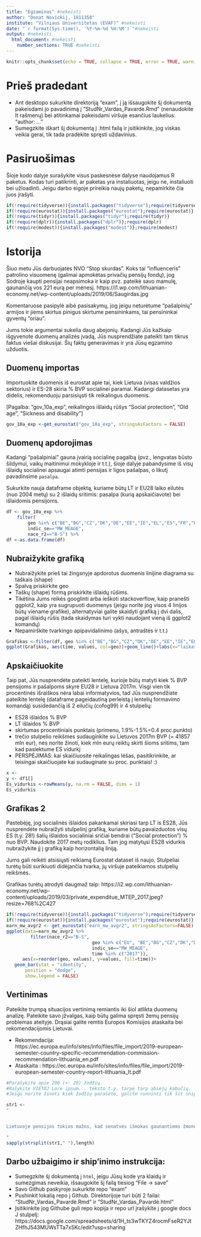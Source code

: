 ---
title: "Egzaminas" #nekeisti
author: "Donat Novickij, 1811358" 
institute: "Vilniaus Universitetas (EVAF)" #nekeisti 
date: "`r format(Sys.time(), '%Y-%m-%d %H:%M')`"#nekeisti
output: #nekeisti
  html_document: #nekeisti
    number_sections: TRUE #nekeisti
---

```{r setup, include=FALSE}
knitr::opts_chunk$set(echo = TRUE, collapse = TRUE, error = TRUE, warning = FALSE, message = FALSE)
```

# Prieš pradedant
* Ant desktopo sukurkite direktoriją "exam", į ją išsaugokite šį dokumentą pakeisdami jo pavadinimą į "StudNr_Vardas_Pavarde.Rmd" (nenaudokite lt rašmenų) bei atitinkamai pakeisdami viršuje esančius laukelius: "author: ..."
* Sumegzkite iškart šį dokumentą į .html failą ir įsitikinkite, jog viskas veikia gerai, tik tada pradėkite spręsti uždavinius.


# Pasiruošimas
Šioje kodo dalyje surašykite visus paskesnėse dalyse naudojamus R paketus. Kodas turi patikrinti, ar paketas yra instaliuotas, jeigu ne, instaliuoti bei užloadinti. Jeigu darbo eigoje prireikia naujų paketų, nepamirkite čia juos įrašyti.

```{r, echo=TRUE, message=FALSE}
if(!require(tidyverse)){install.packages("tidyverse");require(tidyverse)}
if(!require(eurostat)){install.packages("eurostat");require(eurostat)}
if(!require(tidyr)){install.packages("tidyr");require(tidyr)}
if(!require(dplr)){install.packages("dplr")};require(dplr)
if(!require(modest)){install.packages("modest")};require(modest)
```


# Istorija
Šiuo metu Jūs darbuojatės NVO "Stop skurdas". Koks tai "influenceris" patrolino visuomenę (galimai apmokėtas privačių pensijų fondų), jog Sodroje kaupti pensijai neapsimoka ir kaip pvz. pateikė savo mamulę, gaunančią vos 221 eurą per mėnesį. 
https://i1.wp.com/lithuanian-economy.net/wp-content/uploads/2019/06/Saugirdas.jpg


Komentaruose pasipylė aibė pasisakymų, jog jeigu neturėtume "pašalpinių" armijos ir jiems skirtus pinigus skirtume pensininkams, tai pensininkai gyventų "oriau".  

Jums tokie argumentai sukelia daug abejonių. Kadangi Jūs kažkaip išgyvenote  duomenų analizės įvadą, Jūs nusprendžiate pateikti tam tikrus faktus viešai diskusijai. Šių faktų generavimas ir yra Jūsų egzamino užduotis.


## Duomenų importas
Importuokite duomenis iš eurostat apie tai, kiek Lietuva (visas valdžios sektorius) ir ES-28 skiria % BVP socialinei paramai. Kadangi datasetas yra didelis, rekomenduoju parsisiųsti tik reikalingus duomenis. 

[Pagalba: "gov_10a_exp", reikalingos išlaidų rūšys "Social protection", "Old age", "Sickness and disability"]

```{r}
gov_10a_exp <-get_eurostat("gov_10a_exp", stringsAsFactors = FALSE)
```

## Duomenų apdorojimas
Kadangi "pašalpiniai" gauna įvairią socialinę pagalbą (pvz., lengvatas būsto šildymui, vaikų maitinimui mokykloje ir t.t.), šioje dalyje pabandysime iš visų išlaidų socialinei apsaugai atimti pensijas ir ligos pašalpas, o likutį pavadinsime `pasalpa`. 

Sukurkite nauja dataframe objektą, kuriame būtų LT ir EU28 laiko eilutės (nuo 2004 metų) su 2 išlaidų sritimis: pasalpa (kurią apskaičiavote) bei išlaidomis pensijoms.

```{r}
df <- gov_10a_exp %>% 
    filter(
        geo %in% c("BE","BG","CZ","DK","DE","EE","IE","EL","ES","FR","HR","IT","CY","LV","LU","HU","MT","NL","AT","PL","PT","RO","SI","SK","FI","SE","UK"),
        indic_se=="MW_MEAGE",
        nace_r2=="B-S") %>% 
df <-as.data.frame(df)
```

## Nubraižykite grafiką

* Nubraižykite prieš tai žingsnyje apdorotus duomenis linijine diagrama su taškais (shape) 
* Spalvą priskirkite geo
* Taškų (shape) formą priskirkite išlaidų rūšims. 
* Tikėtina Jums reikės googlinti arba ieškoti stackoverflow, kaip pranešti ggplot2, kaip yra sugrupuoti duomenys (jeigu norite jog visos 4 linijos būtų viename grafike), alternatyviai galite skaidyti grafiką į dvi dalis, pagal išlaidų rūšis (tada skaidymas turi vykti naudojant vieną iš ggplot2 komandų)
* Nepamirškite tvarkingo apipavidalinimo (ašys, antraštės ir t.t.)

```{r}
Grafikas <-filter(df, geo %in% c("BE","BG","CZ","DK","DE","EE","IE","EL","ES","FR","HR","IT","CY","LV","LU","HU","MT","NL","AT","PL","PT","RO","SI","SK","FI","SE","UK"))
ggplot(Grafikas, aes(time, values, col=geo))+geom_line()+labs(x="laikas", y="Pasalpa/Islaidos", title = "Pasalpu ir islaidu pensijoms santykis 2017 metais")+scale_x_date(date_labels = "%Y")
```



## Apskaičiuokite

Taip pat, Jūs nusprendėte pateikti lentelę, kurioje būtų matyti kiek % BVP pensijoms ir pašalpoms skyrė EU28 ir Lietuva 2017m.
Visgi vien tik procentinės išraiškos nėra labai informatyvios, tad Jūs nusprendžiate pateikite lentelę (dataframe pageidautiną perleistą į lentelių formavimo komandą) susidedančią iš 2 eilučių (cofog99) ir 4 stulpelių:

* ES28 išlaidos % BVP
* LT išlaidos % BVP
* skirtumas procentiniais punktais (primenu, 1.9%-1.5%=0.4 proc.punkto)
* trečio stulpelio reikšmes sudauginkite su Lietuvos 2017m BVP (= 41857 mln eur), nes norite žinoti, kiek mln eurų reiktų skirti šioms sritims, tam kad pasiektume ES vidurkį
* PERSPĖJIMAS: kai skaičiuosite reikalingas lėšas, pasitikrinkite, ar teisingai skaičiuojate  kai sudauginate su proc. punktais! :)

```{r}
x <-
y <- df1[]
Es_vidurkis <-rowMeans(y, na.rm = FALSE, dims = 1)
Es_vidurkis
```


## Grafikas 2 

Pastebėję, jog socialinės išlaidos pakankamai skiriasi tarp LT is ES28, Jūs nusprendėte nubraižyti stulpelinį grafiką, kuriame būtų pavaizduotos visų ES (t.y. 28!) šalių išlaidos socialiniai sričiai bendrai ("Social protection") % nuo BVP. Naudokite 2017 metų rodiklius. Tam jog matytųsi ES28 vidurkis nubraižykite jį į grafiką kaip horizontalią liniją.

Jums gali reikėti atsisiųsti reikiamą Eurostat dataset iš naujo. 
Stulpeliai turėtų būti surikiuoti didėjančia tvarka, jų viršuje pateikiamos  stulpelių reikšmės.

Grafikas turėtų atrodyti daugmaž taip: https://i2.wp.com/lithuanian-economy.net/wp-content/uploads/2019/03/private_expenditue_MTEP_2017.jpeg?resize=768%2C427


```{r}
if(!require(tidyverse)){install.packages("tidyverse");require(tidyverse)}
if(!require(eurostat)){install.packages("eurostat");require(eurostat)}
earn_mw_avgr2 <- get_eurostat("earn_mw_avgr2", stringsAsFactors=FALSE)
ggplot(data=earn_mw_avgr2 %>%
         filter(nace_r2=="B-S",
                                geo %in% c("EU", "BE","BG","CZ","DK","DE","EE","IE","EL","ES","FR","HR","IT","CY","LV","LT","LU","HU","MT","NL","AT","PL","PT","RO","SI","SK","FI","SE","UK"),
                                indic_se=="MW_MEAGE",
                                time %in% c("2017")),
      aes(x=reorder(geo, values), y=values, fill=time))+
   geom_bar(stat = "identity",
       position = "dodge",
       show.legend = FALSE)
```


## Vertinimas
Pateikite trumpą situacijos vertinimą remiantis iki šiol atlikta duomenų analizę. Pateikite savo įžvalgas, kaip būtų galima spręsti žemų pensijų  problemas ateityje. Drąsiai galite remtis Europos Komisijos ataskaita bei rekomendacijomis Lietuvai. 

* Rekomendacija: https://ec.europa.eu/info/sites/info/files/file_import/2019-european-semester-country-specific-recommendation-commission-recommendation-lithuania_en.pdf
* Ataskaita : https://ec.europa.eu/info/sites/info/files/file_import/2019-european-semester-country-report-lithuania_lt.pdf

```{r, eval=TRUE}
#Parašykite apie 200 (+- 20) žodžių. 
#Rašykite VIETOJ Lore ipsum... teksto t.y. tarpe tarp abiejų kabučių.
#Jeigu norite žinoti kiek žodžių parašėte, galite runninti tik šit snippet' jo kampytyje nuspaudę ant žalio trikampio rodančio į dešinę

str1 <- 
"


Lietuvoje pensijos tokios mažos, kad senatvės išmokas gaunantiems žmonėms dažnai pritruksta pinigu pragyvenimui, zmones atsiranda ties skurdo ribos. Anot mokslines literaturos muss senatves pensijos – vienos maziausiu ES.Lietuvos statistikos departamento duomenimis vidutine senatves pensija – vos 344,12 eur. Dabartine pensiju isdavimo sistema Lietuvoje, kuri daugiausiai paremta valstybine einamojo finansavimo sistema, nesugeba uztikrinti senjorams tinkamu pensiju senatveje. Tai galima netgi pavadinti patycios is senjoru. Butent todel vienas naudingiausiu budu spresti zemu pensiju problema butu socialinio draudimo reformos. Taciau labai svarbu, kad „Sodros“ biudžetas išliktu subalansuotas. Tai reiškia, kad išdalinti pensija galima tiek, kiek surenkama. Del aktualios emigracijos Lietuvoje surenkama vis maziau lesu, todel Lietuva visu pirma turetu sumazinti zmoniu isvykima i kitas salis, kad nemazetu darbu jega ir gyventoju skaicius, kas lemia lesu sumazejima, o tai yra pagrindine priezastis, kodel pensijos tokios mazos. Del sparcios emigracijos musu salis ir taip igyjo senuku salis pavadinima. Butent todel butu taip pat naudinga atsizvelgti i emigracijos problema. Nusprendus išdalinti daugiau,nei surenkama trukstamas lesas galima padengti iš valstybes biudzeto arba skolintomis lesomis. Taciau valstybes biudzeto panaudojimas pensijos isdavimui nera efektyviausias budas spresti mazu pensiju problema. Kaip ir buvo mineta, visuomene troksta nauju socialiniu reformu. Nauji pertvarkymai butu naudingi tuo, kad sulake senatves amziaus zmones sulauktu didesniu pajamu.

"
sapply(strsplit(str1," "),length)
```







## Darbo užbaigimo ir ship'inimo instrukcija:
* Sumegzkite šį dokumentą į `html`, jeigu Jūsų kode yra klaidų ir sumezgimas neveikia, išsaugokite šį failą tiesiog "File -> save"
* Savo Github paskyroje sukurkite repo "exam"
* Pushinkit lokalią repo į Github. Direktorijoje turi būti 2 failai: "StudNr_Vardas_Pavardė.Rmd" ir "StudNr_Vardas_Pavardė.html"
* Įsitikinkite jog Githube guli repo kopija ir repo url įrašykite į google docs J stulpelį: https://docs.google.com/spreadsheets/d/1H_ts3wTKYZ4rocmFseR2YJtZHfhJ543MUWsTTa7x5Kc/edit?usp=sharing
